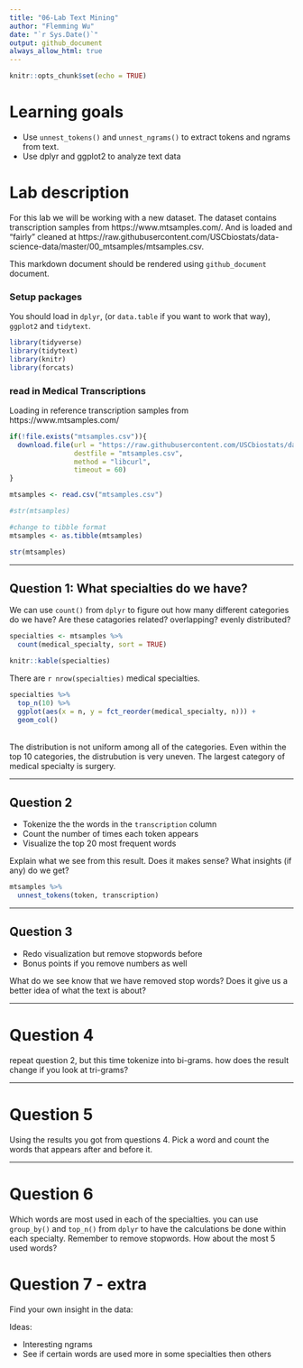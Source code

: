 ```yaml
---
title: "06-Lab Text Mining"
author: "Flemming Wu"
date: "`r Sys.Date()`"
output: github_document
always_allow_html: true
---
```



```r
knitr::opts_chunk$set(echo = TRUE)
```

# Learning goals

- Use `unnest_tokens()` and `unnest_ngrams()` to extract tokens and ngrams from text.
- Use dplyr and ggplot2 to analyze text data

# Lab description

For this lab we will be working with a new dataset. The dataset contains transcription samples from https://www.mtsamples.com/. And is loaded and "fairly" cleaned at https://raw.githubusercontent.com/USCbiostats/data-science-data/master/00_mtsamples/mtsamples.csv.

This markdown document should be rendered using `github_document` document.

### Setup packages

You should load in `dplyr`, (or `data.table` if you want to work that way), `ggplot2` and `tidytext`.

```r
library(tidyverse)
library(tidytext)
library(knitr)
library(forcats)
```

### read in Medical Transcriptions

Loading in reference transcription samples from https://www.mtsamples.com/

```r
if(!file.exists("mtsamples.csv")){
  download.file(url = "https://raw.githubusercontent.com/USCbiostats/data-science-data/master/00_mtsamples/mtsamples.csv",
                destfile = "mtsamples.csv",
                method = "libcurl",
                timeout = 60)
}

mtsamples <- read.csv("mtsamples.csv")

#str(mtsamples) 

#change to tibble format
mtsamples <- as.tibble(mtsamples)

str(mtsamples)
```

---

## Question 1: What specialties do we have?

We can use `count()` from `dplyr` to figure out how many different categories do we have? Are these catagories related? overlapping? evenly distributed?

```r
specialties <- mtsamples %>%
  count(medical_specialty, sort = TRUE)

knitr::kable(specialties)
```
There are `r nrow(specialties)` medical specialties.


```r
specialties %>%
  top_n(10) %>%
  ggplot(aes(x = n, y = fct_reorder(medical_specialty, n))) +
  geom_col()
```
\
The distribution is not uniform among all of the categories. Even within the top 10 categories, the distrubution is very uneven. The largest category of medical specialty is surgery.


---

## Question 2

- Tokenize the the words in the `transcription` column
- Count the number of times each token appears
- Visualize the top 20 most frequent words

Explain what we see from this result. Does it makes sense? What insights (if any) do we get?

```r
mtsamples %>%
  unnest_tokens(token, transcription)
```


---

## Question 3

- Redo visualization but remove stopwords before
- Bonus points if you remove numbers as well

What do we see know that we have removed stop words? Does it give us a better idea of what the text is about?

---

# Question 4

repeat question 2, but this time tokenize into bi-grams. how does the result change if you look at tri-grams?

---

# Question 5

Using the results you got from questions 4. Pick a word and count the words that appears after and before it.

---

# Question 6 

Which words are most used in each of the specialties. you can use `group_by()` and `top_n()` from `dplyr` to have the calculations be done within each specialty. Remember to remove stopwords. How about the most 5 used words?

# Question 7 - extra

Find your own insight in the data:

Ideas:

- Interesting ngrams
- See if certain words are used more in some specialties then others
